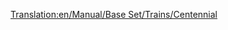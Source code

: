 [[Translation:en/Manual/Base Set/Trains/Centennial]]
{{es/Manual/Base Set/Trains/Trenes|Imagen=
|Nombre=Centennial
|Precio=  € ( £)
|Velocidad= km/h ( mph)
|Peso= t
|Potencia=CV ( kW)
|Coste-anual= € ( £)
|Diseño=
|Duración=
|Capacidad=
|Descripción=
|Vida-real=
}}